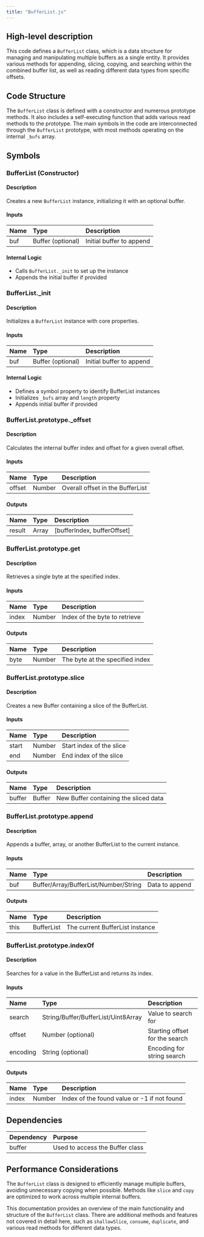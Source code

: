 ```yaml
---
title: "BufferList.js"
---
```


## High-level description
This code defines a `BufferList` class, which is a data structure for managing and manipulating multiple buffers as a single entity. It provides various methods for appending, slicing, copying, and searching within the combined buffer list, as well as reading different data types from specific offsets.

## Code Structure
The `BufferList` class is defined with a constructor and numerous prototype methods. It also includes a self-executing function that adds various read methods to the prototype. The main symbols in the code are interconnected through the `BufferList` prototype, with most methods operating on the internal `_bufs` array.

## Symbols

### BufferList (Constructor)
#### Description
Creates a new `BufferList` instance, initializing it with an optional buffer.

#### Inputs
| Name | Type | Description |
|:-----|:-----|:------------|
| buf | Buffer (optional) | Initial buffer to append |

#### Internal Logic
- Calls `BufferList._init` to set up the instance
- Appends the initial buffer if provided

### BufferList._init
#### Description
Initializes a `BufferList` instance with core properties.

#### Inputs
| Name | Type | Description |
|:-----|:-----|:------------|
| buf | Buffer (optional) | Initial buffer to append |

#### Internal Logic
- Defines a symbol property to identify BufferList instances
- Initializes `_bufs` array and `length` property
- Appends initial buffer if provided

### BufferList.prototype._offset
#### Description
Calculates the internal buffer index and offset for a given overall offset.

#### Inputs
| Name | Type | Description |
|:-----|:-----|:------------|
| offset | Number | Overall offset in the BufferList |

#### Outputs
| Name | Type | Description |
|:-----|:-----|:------------|
| result | Array | [bufferIndex, bufferOffset] |

### BufferList.prototype.get
#### Description
Retrieves a single byte at the specified index.

#### Inputs
| Name | Type | Description |
|:-----|:-----|:------------|
| index | Number | Index of the byte to retrieve |

#### Outputs
| Name | Type | Description |
|:-----|:-----|:------------|
| byte | Number | The byte at the specified index |

### BufferList.prototype.slice
#### Description
Creates a new Buffer containing a slice of the BufferList.

#### Inputs
| Name | Type | Description |
|:-----|:-----|:------------|
| start | Number | Start index of the slice |
| end | Number | End index of the slice |

#### Outputs
| Name | Type | Description |
|:-----|:-----|:------------|
| buffer | Buffer | New Buffer containing the sliced data |

### BufferList.prototype.append
#### Description
Appends a buffer, array, or another BufferList to the current instance.

#### Inputs
| Name | Type | Description |
|:-----|:-----|:------------|
| buf | Buffer/Array/BufferList/Number/String | Data to append |

#### Outputs
| Name | Type | Description |
|:-----|:-----|:------------|
| this | BufferList | The current BufferList instance |

### BufferList.prototype.indexOf
#### Description
Searches for a value in the BufferList and returns its index.

#### Inputs
| Name | Type | Description |
|:-----|:-----|:------------|
| search | String/Buffer/BufferList/Uint8Array | Value to search for |
| offset | Number (optional) | Starting offset for the search |
| encoding | String (optional) | Encoding for string search |

#### Outputs
| Name | Type | Description |
|:-----|:-----|:------------|
| index | Number | Index of the found value or -1 if not found |

## Dependencies
| Dependency | Purpose |
|:-----------|:--------|
| buffer | Used to access the Buffer class |

## Performance Considerations
The `BufferList` class is designed to efficiently manage multiple buffers, avoiding unnecessary copying when possible. Methods like `slice` and `copy` are optimized to work across multiple internal buffers.

This documentation provides an overview of the main functionality and structure of the `BufferList` class. There are additional methods and features not covered in detail here, such as `shallowSlice`, `consume`, `duplicate`, and various read methods for different data types.